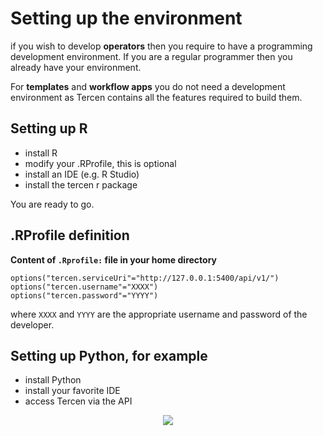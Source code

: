 # Setting up the environment

if you wish to develop __operators__ then you require to have a programming development environment.
If you are a regular programmer then you already have your environment.

For __templates__ and __workflow apps__ you do not need a development environment as Tercen contains all the features required to build them.

## Setting up R {-}

* install R
* modify your .RProfile, this is optional
* install an IDE (e.g. R Studio)
* install the tercen r package

You are ready to go.

## .RProfile definition

__Content of `.Rprofile:` file in your home directory__ 
```
options("tercen.serviceUri"="http://127.0.0.1:5400/api/v1/")
options("tercen.username"="XXXX")
options("tercen.password"="YYYY")
```
where `XXXX` and `YYYY` are the appropriate username and password of the developer.


## Setting up Python, for example {-}

* install Python
* install your favorite IDE
* access Tercen via the API

<center>![](images/goldfish.png)</center>